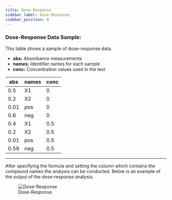 ```yaml
---
title: Dose-Response
sidebar_label: Dose-Response
sidebar_position: 8
---
```


### **Dose-Response Data Sample:**
This table shows a sample of dose-response data.

- **abs:** Absorbance measurements
- **names:** Identifier names for each sample
- **conc:** Concentration values used in the test

| abs  | names | conc |
|------|-------|------|
| 0.5  | X1    | 0    |
| 0.2  | X2    | 0    |
| 0.01 | pos   | 0    |
| 0.6  | neg   | 0    |
| 0.4  | X1    | 0.5  |
| 0.2  | X2    | 0.5  |
| 0.01 | pos   | 0.5  |
| 0.59 | neg   | 0.5  |

---

After specifying the formula and setting the column which contains the compound names
the analysis can be conducted. Below is an example of the output of the dose-response analysis.

![Dose-Response](./DoseResponse.jpg)

